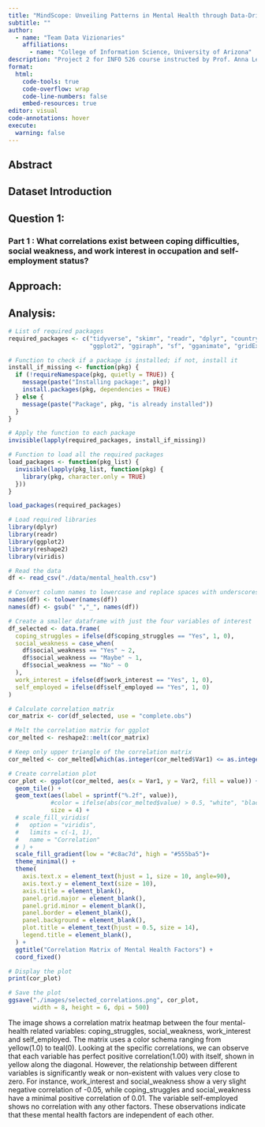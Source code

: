 ```yaml
---
title: "MindScope: Unveiling Patterns in Mental Health through Data-Driven Insights"
subtitle: ""
author: 
  - name: "Team Data Vizionaries"
    affiliations:
      - name: "College of Information Science, University of Arizona"
description: "Project 2 for INFO 526 course instructed by Prof. Anna Leach"
format:
  html:
    code-tools: true
    code-overflow: wrap
    code-line-numbers: false
    embed-resources: true
editor: visual
code-annotations: hover
execute:
  warning: false
---
```


## Abstract

## Dataset Introduction

## Question 1:

### Part 1 : What correlations exist between coping difficulties, social weakness, and work interest in occupation and self-employment status?

## Approach:

## Analysis:

```r
# List of required packages
required_packages <- c("tidyverse", "skimr", "readr", "dplyr", "countrycode", "patchwork", 
                       "ggplot2", "ggiraph", "sf", "gganimate", "gridExtra","transformr","corrplot","tidyr","reshape2")

# Function to check if a package is installed; if not, install it
install_if_missing <- function(pkg) {
  if (!requireNamespace(pkg, quietly = TRUE)) {
    message(paste("Installing package:", pkg))
    install.packages(pkg, dependencies = TRUE)
  } else {
    message(paste("Package", pkg, "is already installed"))
  }
}

# Apply the function to each package
invisible(lapply(required_packages, install_if_missing))

# Function to load all the required packages
load_packages <- function(pkg_list) {
  invisible(lapply(pkg_list, function(pkg) {
    library(pkg, character.only = TRUE)
  }))
}

load_packages(required_packages)
```

```r

# Load required libraries
library(dplyr)
library(readr)
library(ggplot2)
library(reshape2)
library(viridis)

# Read the data
df <- read_csv("./data/mental_health.csv")

# Convert column names to lowercase and replace spaces with underscores
names(df) <- tolower(names(df))
names(df) <- gsub(" ","_", names(df))

# Create a smaller dataframe with just the four variables of interest
df_selected <- data.frame(
  coping_struggles = ifelse(df$coping_struggles == "Yes", 1, 0),
  social_weakness = case_when(
    df$social_weakness == "Yes" ~ 2,
    df$social_weakness == "Maybe" ~ 1,
    df$social_weakness == "No" ~ 0
  ),
  work_interest = ifelse(df$work_interest == "Yes", 1, 0),
  self_employed = ifelse(df$self_employed == "Yes", 1, 0)
)

# Calculate correlation matrix
cor_matrix <- cor(df_selected, use = "complete.obs")

# Melt the correlation matrix for ggplot
cor_melted <- reshape2::melt(cor_matrix)

# Keep only upper triangle of the correlation matrix  
cor_melted <- cor_melted[which(as.integer(cor_melted$Var1) <= as.integer(cor_melted$Var2)), ]  

# Create correlation plot
cor_plot <- ggplot(cor_melted, aes(x = Var1, y = Var2, fill = value)) +
  geom_tile() +
  geom_text(aes(label = sprintf("%.2f", value)), 
            #color = ifelse(abs(cor_melted$value) > 0.5, "white", "black"), 
            size = 4) +
  # scale_fill_viridis(
  #   option = "viridis",
  #   limits = c(-1, 1),
  #   name = "Correlation"
  # ) +
  scale_fill_gradient(low = "#c8ac7d", high = "#555ba5")+
  theme_minimal() +
  theme(
    axis.text.x = element_text(hjust = 1, size = 10, angle=90),
    axis.text.y = element_text(size = 10),
    axis.title = element_blank(),
    panel.grid.major = element_blank(),
    panel.grid.minor = element_blank(),
    panel.border = element_blank(),
    panel.background = element_blank(),
    plot.title = element_text(hjust = 0.5, size = 14),
    legend.title = element_blank(),
  ) +
  ggtitle("Correlation Matrix of Mental Health Factors") +
  coord_fixed()

# Display the plot
print(cor_plot)

# Save the plot
ggsave("./images/selected_correlations.png", cor_plot, 
       width = 8, height = 6, dpi = 500)
```

<p style="text-align:justify">

The image shows a correlation matrix heatmap between the four mental-health related variables: coping_struggles, social_weakness, work_interest and self_employed. The matrix uses a color schema ranging from yellow(1.0) to teal(0). Looking at the specific correlations, we can observe that each variable has perfect positive correlation(1.00) with itself, shown in yellow along the diagonal. However, the relationship between different variables is significantly weak or non-existent with values very close to zero. For instance, work_interest and social_weakness show a very slight negative correlation of -0.05, while coping_struggles and social_weakness have a minimal positive correlation of 0.01. The variable self-employed shows no correlation with any other factors. These observations indicate that these mental health factors are independent of each other.

</p>

